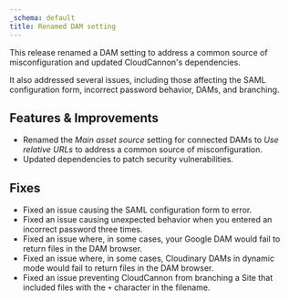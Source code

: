 ```yaml
---
_schema: default
title: Renamed DAM setting
---
```

This release renamed a DAM setting to address a common source of misconfiguration and updated CloudCannon's dependencies.

It also addressed several issues, including those affecting the SAML configuration form, incorrect password behavior, DAMs, and branching.

## Features & Improvements

* Renamed the *Main asset source* setting for connected DAMs to *Use relative URLs* to address a common source of misconfiguration.
* Updated dependencies to patch security vulnerabilities.

## Fixes

* Fixed an issue causing the SAML configuration form to error.
* Fixed an issue causing unexpected behavior when you entered an incorrect password three times.
* Fixed an issue where, in some cases, your Google DAM would fail to return files in the DAM browser.
* Fixed an issue where, in some cases, Cloudinary DAMs in dynamic mode would fail to return files in the DAM browser.
* Fixed an issue preventing CloudCannon from branching a Site that included files with the `+` character in the filename.